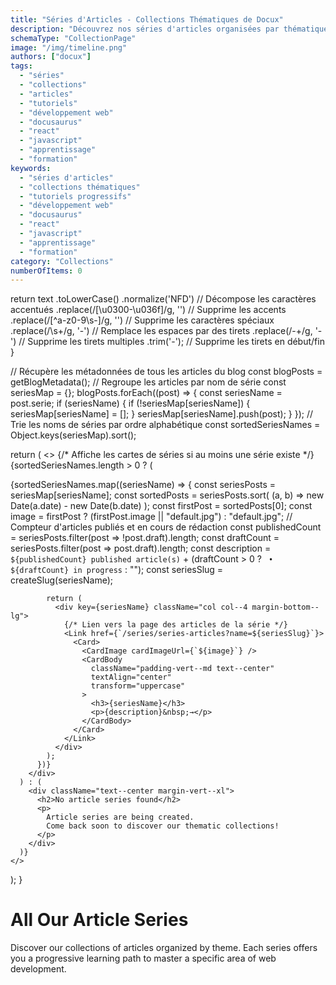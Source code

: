 ```yaml
---
title: "Séries d'Articles - Collections Thématiques de Docux"
description: "Découvrez nos séries d'articles organisées par thématique : développement web, Docusaurus, React, SEO et bien plus. Collections d'articles approfondis pour progresser étape par étape"
schemaType: "CollectionPage"
image: "/img/timeline.png"
authors: ["docux"]
tags:
  - "séries"
  - "collections"
  - "articles"
  - "tutoriels"
  - "développement web"
  - "docusaurus"
  - "react"
  - "javascript"
  - "apprentissage"
  - "formation"
keywords: 
  - "séries d'articles"
  - "collections thématiques"
  - "tutoriels progressifs"
  - "développement web"
  - "docusaurus"
  - "react"
  - "javascript"
  - "apprentissage"
  - "formation"
category: "Collections"
numberOfItems: 0
---
```



  return text
    .toLowerCase()
    .normalize('NFD') // Décompose les caractères accentués
    .replace(/[\u0300-\u036f]/g, '') // Supprime les accents
    .replace(/[^a-z0-9\s-]/g, '') // Supprime les caractères spéciaux
    .replace(/\s+/g, '-') // Remplace les espaces par des tirets
    .replace(/-+/g, '-') // Supprime les tirets multiples
    .trim('-'); // Supprime les tirets en début/fin
}

  // Récupère les métadonnées de tous les articles du blog
  const blogPosts = getBlogMetadata();
  // Regroupe les articles par nom de série
  const seriesMap = {};
  blogPosts.forEach((post) => {
    const seriesName = post.serie;
    if (seriesName) {
      if (!seriesMap[seriesName]) {
        seriesMap[seriesName] = [];
      }
      seriesMap[seriesName].push(post);
    }
  });
  // Trie les noms de séries par ordre alphabétique
  const sortedSeriesNames = Object.keys(seriesMap).sort();

  return (
    <>
      {/* Affiche les cartes de séries si au moins une série existe */}
      {sortedSeriesNames.length > 0 ? (
        <div className="row">
          {sortedSeriesNames.map((seriesName) => {
            const seriesPosts = seriesMap[seriesName];
            const sortedPosts = seriesPosts.sort(
              (a, b) => new Date(a.date) - new Date(b.date)
            );
            const firstPost = sortedPosts[0];
            const image = firstPost ? (firstPost.image || "default.jpg") : "default.jpg";
            // Compteur d'articles publiés et en cours de rédaction
            const publishedCount = seriesPosts.filter(post => !post.draft).length;
            const draftCount = seriesPosts.filter(post => post.draft).length;
            const description = `${publishedCount} published article(s)` + (draftCount > 0 ? ` • ${draftCount} in progress` : "");
            const seriesSlug = createSlug(seriesName);

            return (
              <div key={seriesName} className="col col--4 margin-bottom--lg">
                {/* Lien vers la page des articles de la série */}
                <Link href={`/series/series-articles?name=${seriesSlug}`}>
                  <Card>
                    <CardImage cardImageUrl={`${image}`} />
                    <CardBody
                      className="padding-vert--md text--center"
                      textAlign="center"
                      transform="uppercase"
                    >
                      <h3>{seriesName}</h3>
                      <p>{description}&nbsp;→</p>
                    </CardBody>
                  </Card>
                </Link>
              </div>
            );
          })}
        </div>
      ) : (
        <div className="text--center margin-vert--xl">
          <h2>No article series found</h2>
          <p>
            Article series are being created.
            Come back soon to discover our thematic collections!
          </p>
        </div>
      )}
    </>
  );
}

# All Our Article Series

Discover our collections of articles organized by theme.
Each series offers you a progressive learning path to master a specific area of web development.

<div className="container margin-top--lg margin-bottom--lg">
  <SeriesCards />
</div>

